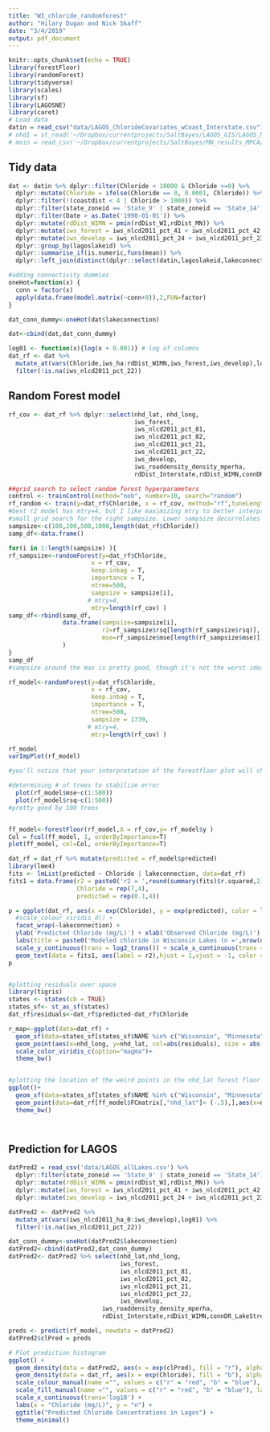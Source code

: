 ```yaml
---
title: "WI_chloride_randomforest"
author: "Hilary Dugan and Nick Skaff"
date: "3/4/2019"
output: pdf_document
---
```


```r
knitr::opts_chunk$set(echo = TRUE)
library(forestFloor)
library(randomForest)
library(tidyverse)
library(scales)
library(sf)
library(LAGOSNE)
library(caret)
# Load data
datin = read_csv("data/LAGOS_ChlorideCovariates_wCoast_Interstate.csv")
# nhd1 = st_read('~/Dropbox/currentprojects/SaltBayes/LAGOS_GIS/LAGOS_NE_All_Lakes_1ha/',stringsAsFactors = F)
# mnin = read_csv('~/Dropbox/currentprojects/SaltBayes/MN_results_MPCA/Chloride_Lakes_02202019.csv')

```

## Tidy data

```r
dat <- datin %>% dplyr::filter(Chloride < 10000 & Chloride >=0) %>%
  dplyr::mutate(Chloride = ifelse(Chloride == 0, 0.0001, Chloride)) %>%
  dplyr::filter(!(coastdist < 4 | Chloride > 1000)) %>%
  dplyr::filter(state_zoneid == 'State_9' | state_zoneid == 'State_14') %>% # Wisconsin and Minnesota 
  dplyr::filter(Date > as.Date('1990-01-01')) %>%
  dplyr::mutate(rdDist_WIMN = pmin(rdDist_WI,rdDist_MN)) %>% 
  dplyr::mutate(iws_forest = iws_nlcd2011_pct_41 + iws_nlcd2011_pct_42 +iws_nlcd2011_pct_43) %>% 
  dplyr::mutate(iws_develop = iws_nlcd2011_pct_24 + iws_nlcd2011_pct_23) %>% 
  dplyr::group_by(lagoslakeid) %>%
  dplyr::summarise_if(is.numeric,funs(mean)) %>% 
  dplyr::left_join(distinct(dplyr::select(datin,lagoslakeid,lakeconnection,gnis_name,state_zoneid))) 

#adding connectivity dummies
oneHot=function(x) {
  conn = factor(x)
  apply(data.frame(model.matrix(~conn+0)),2,FUN=factor)
}

dat_conn_dummy<-oneHot(dat$lakeconnection)

dat<-cbind(dat,dat_conn_dummy)

log01 <- function(x){log(x + 0.001)} # log of columns 
dat_rf <- dat %>%
  mutate_at(vars(Chloride,iws_ha:rdDist_WIMN,iws_forest,iws_develop),log01) %>%
  filter(!is.na(iws_nlcd2011_pct_22))


```

## Random Forest model 
```r

rf_cov <- dat_rf %>% dplyr::select(nhd_lat, nhd_long,
                                   iws_forest,
                                   iws_nlcd2011_pct_81,
                                   iws_nlcd2011_pct_82,
                                   iws_nlcd2011_pct_21,
                                   iws_nlcd2011_pct_22,
                                   iws_develop,
                                   iws_roaddensity_density_mperha,
                                   rdDist_Interstate,rdDist_WIMN,connDR_LakeStream:connIsolated)

##grid search to select random forest hyperparameters
control <- trainControl(method="oob", number=10, search="random")
rf_random <- train(y=dat_rf$Chloride, x = rf_cov, method="rf",tuneLength=15, trControl=control)
#best r2 model has mtry=4, but I like maximizing mtry to better interpret interactions in forestFloor plots/control for variables that are used for splits earlier in the trees
#small grid search for the right sampsize. Lower sampsize decorrelates trees a bit, which is important when you maximize mtry but less so if mtry is 4
sampsize<-c(100,200,500,1000,length(dat_rf$Chloride))
samp_df<-data.frame()

for(i in 1:length(sampsize) ){
rf_sampsize<-randomForest(y=dat_rf$Chloride, 
                       x = rf_cov, 
                       keep.inbag = T, 
                       importance = T, 
                       ntree=500,
                       sampsize = sampsize[i],
                      # mtry=4,
                       mtry=length(rf_cov) )
samp_df<-rbind(samp_df,
               data.frame(sampsize=sampsize[i],
                          r2=rf_sampsize$rsq[length(rf_sampsize$rsq)],
                          mse=rf_sampsize$mse[length(rf_sampsize$mse)])
               )
}
samp_df
#sampsize around the max is pretty good, though it's not the worst idea to reduce this value to decorrelate each tree

rf_model<-randomForest(y=dat_rf$Chloride, 
                       x = rf_cov, 
                       keep.inbag = T, 
                       importance = T, 
                       ntree=500,
                       sampsize = 1739,
                      # mtry=4,
                       mtry=length(rf_cov) )

rf_model   
varImpPlot(rf_model)

#you'll notice that your interpretation of the forestfloor plot will change as you adjust mtry and sampsize. You can prioritize different things with these values

#determining # of trees to stabilize error 
  plot(rf_model$mse~c(1:500))
  plot(rf_model$rsq~c(1:500))
#pretty good by 100 trees


ff_model<-forestFloor(rf_model,X = rf_cov,y= rf_model$y )
Col = fcol(ff_model, 1, orderByImportance=T)
plot(ff_model, col=Col, orderByImportance=T)

dat_rf = dat_rf %>% mutate(predicted = rf_model$predicted)
library(lme4)
fits <- lmList(predicted ~ Chloride | lakeconnection, data=dat_rf)
fits1 = data.frame(r2 = paste0('r2 = ',round(summary(fits)$r.squared,2)), lakeconnection = unique(fits@groups), 
                   Chloride = rep(7,4),
                   predicted = rep(0.1,4))

p = ggplot(dat_rf, aes(x = exp(Chloride), y = exp(predicted), color = lakeconnection)) + geom_point() + geom_abline() +
  #scale_colour_viridis_d() + 
  facet_wrap(~lakeconnection) +
  ylab('Predicted Chloride (mg/L)') + xlab('Observed Chloride (mg/L)') +
  labs(title = paste0('Modeled chloride in Wisconsin Lakes (n =',nrow(dat_rf),')')) +
  scale_y_continuous(trans = log2_trans()) + scale_x_continuous(trans = log2_trans()) +
  geom_text(data = fits1, aes(label = r2),hjust = 1,vjust = -1, color = 'black')
p


#plotting residuals over space
library(tigris)
states <- states(cb = TRUE)
states_sf<- st_as_sf(states)
dat_rf$residuals<-dat_rf$predicted-dat_rf$Chloride

r_map<-ggplot(data=dat_rf) + 
  geom_sf(data=states_sf[states_sf$NAME %in% c("Wisconsin", "Minnesota"),], fill="white")+
  geom_point(aes(x=nhd_long, y=nhd_lat, col=abs(residuals), size = abs(residuals)), alpha=.5 )+
  scale_color_viridis_c(option="magma")+
  theme_bw()


#plotting the location of the weird points in the nhd_lat forest floor plot
ggplot()+
  geom_sf(data=states_sf[states_sf$NAME %in% c("Wisconsin", "Minnesota"),], fill="white")+
  geom_point(data=dat_rf[ff_model$FCmatrix[,"nhd_lat"]< (-.5),],aes(x=nhd_long, y=nhd_lat), size=2, alpha=.5 )+
  theme_bw()




```
## Prediction for LAGOS 
```r
datPred2 = read_csv('data/LAGOS_allLakes.csv') %>%
  dplyr::filter(state_zoneid == 'State_9' | state_zoneid == 'State_14') %>% # Wisconsin and Minnesota 
  dplyr::mutate(rdDist_WIMN = pmin(rdDist_WI,rdDist_MN)) %>% 
  dplyr::mutate(iws_forest = iws_nlcd2011_pct_41 + iws_nlcd2011_pct_42 +iws_nlcd2011_pct_43) %>% 
  dplyr::mutate(iws_develop = iws_nlcd2011_pct_24 + iws_nlcd2011_pct_23)

datPred2 <- datPred2 %>%
  mutate_at(vars(iws_nlcd2011_ha_0:iws_develop),log01) %>%
  filter(!is.na(iws_nlcd2011_pct_22))

dat_conn_dummy<-oneHot(datPred2$lakeconnection)
datPred2<-cbind(datPred2,dat_conn_dummy)
datPred2<- datPred2 %>% select(nhd_lat,nhd_long,
                               iws_forest,
                               iws_nlcd2011_pct_81,
                               iws_nlcd2011_pct_82,
                               iws_nlcd2011_pct_21,
                               iws_nlcd2011_pct_22,
                               iws_develop,
                          iws_roaddensity_density_mperha,
                          rdDist_Interstate,rdDist_WIMN,connDR_LakeStream:connIsolated)

preds <- predict(rf_model, newdata = datPred2)
datPred2$clPred = preds

# Plot prediction histogram 
ggplot() + 
  geom_density(data = datPred2, aes(x = exp(clPred), fill = "r"), alpha = 0.3) +
  geom_density(data = dat_rf, aes(x = exp(Chloride), fill = "b"), alpha = 0.3) +
  scale_colour_manual(name ="", values = c("r" = "red", "b" = "blue"), labels=c("b" = "Observed", "r" = "Predicted")) +
  scale_fill_manual(name ="", values = c("r" = "red", "b" = "blue"), labels=c("b" = "Observed", "r" = "Predicted"))  + 
  scale_x_continuous(trans='log10') +
  labs(x = "Chloride (mg/L)", y = "n") +
  ggtitle("Predicted Chloride Concentrations in Lagos") +
  theme_minimal()
```

